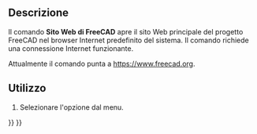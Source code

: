 <languages/>

{{Docnav/it
|[[Std_OnlineHelp/it|Aiuto]]
|[[Std_FreeCADDonation/it|Donazione]]
|[[Std_Help_Menu/it|Menu Aiuto]]
|IconL=Std_OnlineHelp.svg
|IconR=Std_FreeCADDonation.svg
|IconC=Freecad.svg
}}

{{GuiCommand/it
|Name=Std FreeCADWebsite
|Name/it=Sito Web di FreeCAD
|MenuLocation=Aiuto → Sito Web di FreeCAD
‎|Workbenches=Tutti
|SeeAlso=[[Std_FreeCADUserHub/it|Documentazione utenti]], [[Std_FreeCADPowerUserHub/it|Documentazione di scripting Python]], [[Std_FreeCADForum/it|Forum di FreeCAD]], [[Std_FreeCADFAQ/it|FAQ su FreeCAD]]
}}

<span id="Description"></span>
==Descrizione==

Il comando '''Sito Web di FreeCAD''' apre il sito Web principale del progetto FreeCAD nel browser Internet predefinito del sistema. Il comando richiede una connessione Internet funzionante.

Attualmente il comando punta a [https://www.freecad.org/ https://www.freecad.org].

<span id="Usage"></span>
==Utilizzo==

# Selezionare l'opzione {{MenuCommand|Aiuto → [[Image:Std_FreeCADWebsite.svg|16px]] Sito Web di FreeCAD}} dal menu.


{{Docnav/it
|[[Std_OnlineHelp/it|Aiuto]]
|[[Std_FreeCADDonation/it|Donazione]]
|[[Std_Help_Menu/it|Menu Aiuto]]
|IconL=Std_OnlineHelp.svg
|IconR=Std_FreeCADDonation.svg
|IconC=Freecad.svg
}}

{{Std_Base_navi{{#translation:}}}}
{{Userdocnavi{{#translation:}}}}